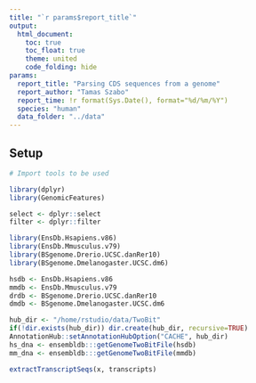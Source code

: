 ```yaml
---
title: "`r params$report_title`"
output: 
  html_document:
    toc: true
    toc_float: true
    theme: united
    code_folding: hide
params:
  report_title: "Parsing CDS sequences from a genome"
  report_author: "Tamas Szabo"
  report_time: !r format(Sys.Date(), format="%d/%m/%Y")
  species: "human"
  data_folder: "../data"
---
```


## Setup

```r
# Import tools to be used

library(dplyr)
library(GenomicFeatures)

select <- dplyr::select
filter <- dplyr::filter
```

```r
library(EnsDb.Hsapiens.v86)
library(EnsDb.Mmusculus.v79)
library(BSgenome.Drerio.UCSC.danRer10)
library(BSgenome.Dmelanogaster.UCSC.dm6)

hsdb <- EnsDb.Hsapiens.v86
mmdb <- EnsDb.Mmusculus.v79
drdb <- BSgenome.Drerio.UCSC.danRer10
dmdb <- BSgenome.Dmelanogaster.UCSC.dm6

hub_dir <- "/home/rstudio/data/TwoBit"
if(!dir.exists(hub_dir)) dir.create(hub_dir, recursive=TRUE)
AnnotationHub::setAnnotationHubOption("CACHE", hub_dir)
hs_dna <- ensembldb:::getGenomeTwoBitFile(hsdb)
mm_dna <- ensembldb:::getGenomeTwoBitFile(mmdb)
```


```r
extractTranscriptSeqs(x, transcripts)
```